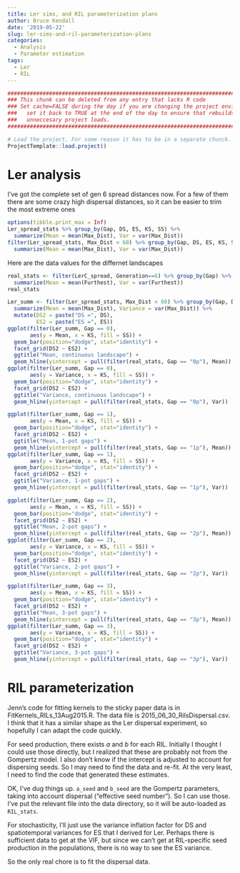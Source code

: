 ```yaml
---
title: Ler sims, and RIL parameterization plans
author: Bruce Kendall
date: '2019-05-22'
slug: ler-sims-and-ril-parameterization-plans
categories:
  - Analysis
  - Parameter estimation
tags:
  - Ler
  - RIL
---
```

```r
#######################################################################################
### This chunk can be deleted from any entry that lacks R code                      ###
### Set cache=FALSE during the day if you are changing the project environment;     ###
###   set it back to TRUE at the end of the day to ensure that rebuilds don't do    ###
###   unneccesary project loads.                                                    ###
#######################################################################################

# Load the project. For some reason it has to be in a separate chunck.
ProjectTemplate::load.project()
```
# Ler analysis

I've got the complete set of gen 6 spread distances now. For a few of them there are some crazy high dispersal distances, so it can be easier to trim the most extreme ones
```r
options(tibble.print_max = Inf)
Ler_spread_stats %>% group_by(Gap, DS, ES, KS, SS) %>%
  summarize(Mean = mean(Max_Dist), Var = var(Max_Dist))
filter(Ler_spread_stats, Max_Dist < 60) %>% group_by(Gap, DS, ES, KS, SS) %>%
  summarize(Mean = mean(Max_Dist), Var = var(Max_Dist))
```

Here are the data values for the differnet landscapes
```r
real_stats <- filter(LerC_spread, Generation==6) %>% group_by(Gap) %>%
  summarize(Mean = mean(Furthest), Var = var(Furthest))
real_stats
```

```r
Ler_summ <- filter(Ler_spread_stats, Max_Dist < 60) %>% group_by(Gap, DS, ES, KS, SS) %>%
  summarize(Mean = mean(Max_Dist), Variance = var(Max_Dist)) %>%
  mutate(DS2 = paste("DS =", DS),
         ES2 = paste("ES =", ES))
ggplot(filter(Ler_summ, Gap == 0), 
       aes(y = Mean, x = KS, fill = SS)) +
  geom_bar(position="dodge", stat="identity") +
  facet_grid(DS2 ~ ES2) +
  ggtitle("Mean, continuous landscape") +
  geom_hline(yintercept = pull(filter(real_stats, Gap == "0p"), Mean))
ggplot(filter(Ler_summ, Gap == 0), 
       aes(y = Variance, x = KS, fill = SS)) +
  geom_bar(position="dodge", stat="identity") +
  facet_grid(DS2 ~ ES2) +
  ggtitle("Variance, continuous landscape") +
  geom_hline(yintercept = pull(filter(real_stats, Gap == "0p"), Var))

ggplot(filter(Ler_summ, Gap == 1), 
       aes(y = Mean, x = KS, fill = SS)) +
  geom_bar(position="dodge", stat="identity") +
  facet_grid(DS2 ~ ES2) +
  ggtitle("Mean, 1-pot gaps") +
  geom_hline(yintercept = pull(filter(real_stats, Gap == "1p"), Mean))
ggplot(filter(Ler_summ, Gap == 1), 
       aes(y = Variance, x = KS, fill = SS)) +
  geom_bar(position="dodge", stat="identity") +
  facet_grid(DS2 ~ ES2) +
  ggtitle("Variance, 1-pot gaps") +
  geom_hline(yintercept = pull(filter(real_stats, Gap == "1p"), Var))

ggplot(filter(Ler_summ, Gap == 2), 
       aes(y = Mean, x = KS, fill = SS)) +
  geom_bar(position="dodge", stat="identity") +
  facet_grid(DS2 ~ ES2) +
  ggtitle("Mean, 2-pot gaps") +
  geom_hline(yintercept = pull(filter(real_stats, Gap == "2p"), Mean))
ggplot(filter(Ler_summ, Gap == 2), 
       aes(y = Variance, x = KS, fill = SS)) +
  geom_bar(position="dodge", stat="identity") +
  facet_grid(DS2 ~ ES2) +
  ggtitle("Variance, 2-pot gaps") +
  geom_hline(yintercept = pull(filter(real_stats, Gap == "2p"), Var))

ggplot(filter(Ler_summ, Gap == 3), 
       aes(y = Mean, x = KS, fill = SS)) +
  geom_bar(position="dodge", stat="identity") +
  facet_grid(DS2 ~ ES2) +
  ggtitle("Mean, 3-pot gaps") +
  geom_hline(yintercept = pull(filter(real_stats, Gap == "3p"), Mean))
ggplot(filter(Ler_summ, Gap == 3), 
       aes(y = Variance, x = KS, fill = SS)) +
  geom_bar(position="dodge", stat="identity") +
  facet_grid(DS2 ~ ES2) +
  ggtitle("Variance, 3-pot gaps") +
  geom_hline(yintercept = pull(filter(real_stats, Gap == "3p"), Var))


```

# RIL parameterization
Jenn's code for fitting kernels to the sticky paper data is in FitKernels_RILs_13Aug2015.R. The data file is 2015_06_30_RilsDispersal.csv. I think that it has a similar shape as the Ler dispersal experiment, so hopefully I can adapt the code quickly.

For seed production, there exists $a$ and $b$ for each RIL. Initially I thought I could use those directly, but I realized that these are probably not from the Gompertz model. I also don't know if the intercept is adjusted to account for dispersing seeds. So I may need to find the data and re-fit. At the very least, I need to find the code that generated these estimates.

OK, I've dug things up. `a_seed` and `b_seed` are the Gompertz parameters, taking into account dispersal ("effective seed number"). So I can use those. I've put the relevant file into the data directory, so it will be auto-loaded as `RIL_stats`.

For stochasticity, I'll just use the variance inflation factor for DS and spatiotemporal variances for ES that I derived for Ler. Perhaps there is sufficient data to get at the VIF, but since we can't get at RIL-specific seed production in the populations, there is no way to see the ES variance.

So the only real chore is to fit the dispersal data.
